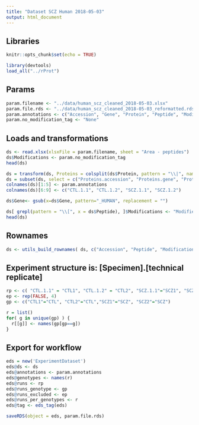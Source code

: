 ```yaml
---
title: "Dataset SCZ Human 2018-05-03"
output: html_document
---
```



## Libraries
```r
knitr::opts_chunk$set(echo = TRUE)

library(devtools)
load_all("../rProt") 
```


## Params
```r
param.filename <- "../data/human_scz_cleaned_2018-05-03.xlsx"
param.file.rds <- "../data/human_scz_cleaned_2018-05-03_reformatted.rds"
param.annotations <- c("Accession", "Gene", "Protein", "Peptide", "Modifications")
param.no_modification_tag <- "None"
```



## Loads and transformations
```r
ds <- read.xlsx(xlsxFile = param.filename, sheet = "Area - peptides")
ds$Modifications <- param.no_modification_tag
head(ds)

ds = transform(ds, Proteins = colsplit(ds$Protein, pattern = "\\|", names = c('db', 'accession', 'gene')))
ds = subset(ds, select = c("Proteins.accession", "Proteins.gene", "Protein", "Peptide", "Modifications", "CTL1.1", "CTL1.2", "SCZ1.1", "SCZ1.2"))
colnames(ds)[1:5] <- param.annotations
colnames(ds)[6:9] <- c("CTL.1.1", "CTL.1.2", "SCZ.1.1", "SCZ.1.2")

ds$Gene<- gsub(x=ds$Gene, pattern="_HUMAN", replacement = "")

ds[ grepl(pattern = "\\[", x = ds$Peptide), ]$Modifications <- "Modified"
head(ds)
```

## Rownames
```r
ds <- utils_build_rownames( ds, c("Accession", "Peptide", "Modifications"), allow_duplicates = TRUE, sep = "|")

```


## Experiment structure is: [Specimen].[technical replicate]  
```r
rp <- c( "CTL.1.1" = "CTL1", "CTL.1.2" = "CTL2", "SCZ.1.1"="SCZ1", "SCZ.1.2"="SCZ2")
ep <- rep(FALSE, 4)
gp <- c("CTL1"="CTL", "CTL2"="CTL","SCZ1"="SCZ", "SCZ2"="SCZ")

r = list()
for( g in unique(gp) ) {
  r[[g]] <- names(gp[gp==g])
}

```

## Export for workflow
```r
eds = new('ExperimentDataset')
eds@ds <- ds
eds@annotations <- param.annotations
eds@genotypes <- names(r)
eds@runs <- rp
eds@runs_genotype <- gp
eds@runs_excluded <- ep
eds@runs_per_genotypes <- r
eds@tag <- eds_tag(eds)

saveRDS(object = eds, param.file.rds)

```